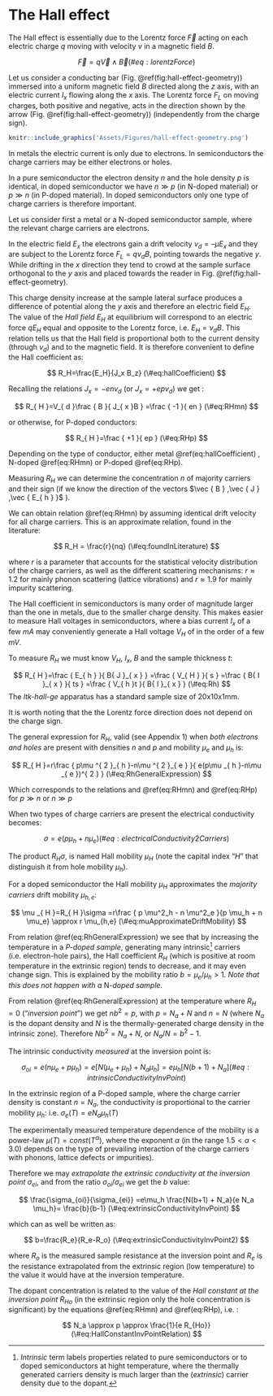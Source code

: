 # The Hall effect


The Hall effect is essentially due to the Lorentz force $\vec { F }$ acting on each electric charge $q$ moving with velocity $v$ in a magnetic field $B$.

$$
\vec { F } =q\vec { V } \wedge \vec { B }
(\#eq:lorentzForce)
$$

Let us consider a conducting bar (Fig. \@ref(fig:hall-effect-geometry)) immersed into a uniform magnetic field $B$ directed along the $z$ axis, with an electric current $I_x$ flowing along the $x$ axis. The Lorentz force $F_L$ on moving charges, both positive and negative, acts in the direction shown by the arrow (Fig. \@ref(fig:hall-effect-geometry)) (independently from the charge sign).
```r
knitr::include_graphics('Assets/Figures/hall-effect-geometry.png')
```

In metals the electric current is only due to electrons. In semiconductors the charge carriers may be either electrons or holes.

In a pure semiconductor the electron density $n$ and the hole density $p$ is identical, in doped semiconductor we have $n\gg p$ (in N-doped material) or $p\gg n$ (in P-doped material). In doped semiconductors only one type of charge carriers is therefore important.

Let us consider first a metal or a N-doped semiconductor sample, where the relevant charge carriers are electrons.

In the electric field $E_x$ the electrons gain a drift velocity $v_d=–\mu E_x$ and they are subject to the Lorentz force $F_L=qv_dB$, pointing towards the negative $y$. While drifting in the $x$ direction they tend to crowd at the sample surface orthogonal to the $y$ axis and placed towards the reader in Fig. \@ref(fig:hall-effect-geometry).

This charge density increase at the sample lateral surface produces a difference of potential along the $y$ axis and therefore an electric field $E_H$. The value of the *Hall field* $E_H$ at equilibrium will correspond to an electric force $qE_H$ equal and opposite to the Lorentz force, i.e. $E_H=v_d B$. This relation tells us that the Hall field is proportional both to the current density (through $v_d$) and to the magnetic field. It is therefore convenient to define the Hall coefficient as:

$$
R_H=\frac{E_H}{J_x B_z}
(\#eq:hallCoefficient)
$$

Recalling the relations $J_x=-env_d$ (or $J_x=+epv_d$) we get :


$$
R_{ H }=V_{ d }\frac { B }{ J_{ x }B } =\frac { -1 }{ en } 
(\#eq:RHmn)
$$

or otherwise, for P-doped conductors:

$$
 R_{ H }=\frac { +1 }{ ep }
(\#eq:RHp)
$$


Depending on the type of conductor, either metal \@ref(eq:hallCoefficient) , N-doped \@ref(eq:RHmn) or P-doped \@ref(eq:RHp).

Measuring $R_H$ we can determine the concentration $n$ of majority carriers and their sign (if we know the direction of the vectors $\vec { B } ,\vec { J } ,\vec { E_{ h } }$ ).

We can obtain relation \@ref(eq:RHmn) by assuming identical drift velocity for all charge carriers. This is an approximate relation, found in the literature: <!--FIX, source?-->

$$
 R_H = \frac{r}{nq}
(\#eq:foundInLiterature)
$$


where $r$ is a parameter that accounts for the statistical velocity distribution of the charge carriers, as well as the different scattering mechanisms: $r\approx 1.2$ for mainly phonon scattering (lattice vibrations) and $r\approx 1.9$ for mainly impurity scattering. <!--FIX, mainly? sounds strange-->

The Hall coefficient in semiconductors is many order of magnitude larger than the one in metals, due to the smaller charge density. This makes easier to measure Hall voltages in semiconductors, where a bias current $I_x$ of a few $mA$ may conveniently generate a Hall voltage $V_H$ of in the order of a few $mV$.

To measure $R_H$ we must know $V_H$, $I_x$, $B$ and the sample thickness $t$:

$$
 R_{ H }=\frac { E_{ h } }{ B{ J }_{ x } } =\frac { V_{ H } }{ s } =\frac { B{ I }_{ x } }{ ts } =\frac { V_{ h }t }{ B{ I }_{ x } } 
(\#eq:Rh)
$$
The *ltk-hall-ge* apparatus has a standard sample size of 20x10x1mm.

It is worth noting that the the Lorentz force direction does not depend on the charge sign.

The general expression for $R_H$, valid (see Appendix 1) <!-- FIX --> when *both electrons and holes* are present with densities $n$ and $p$ and mobility $\mu_e$ and $\mu_h$ is:

$$
 R_{ H }=r\frac { p\mu ^{ 2 }_{ h }-n\mu ^{ 2 }_{ e } }{ e(p\mu _{ h }-n\mu _{ e })^{ 2 } } 
(\#eq:RhGeneralExpression)
$$

Which corresponds to the relations and \@ref(eq:RHmn) and \@ref(eq:RHp) for $p\gg n$ or $n\gg p$

When two types of charge carriers are present the electrical conductivity becomes:

$$
\sigma =e(p \mu_h + n \mu_e)
(\#eq:electricalConductivity2Carriers)
$$


The product $R_H \sigma$, is named Hall mobility $\mu_H$ (note the capital index "$H$" that distinguish it from hole mobility $\mu_h$).

For a doped semiconductor the Hall mobility $\mu_H$ approximates the *majority carriers* drift mobility $\mu_{h,e}$:

$$
\mu _{ H }=R_{ H }\sigma =r\frac { p \mu^2_h - n \mu^2_e }{p \mu_h + n \mu_e} \approx r \mu_{h,e} 
(\#eq:muApproximateDriftMobility)
$$


From relation \@ref(eq:RhGeneralExpression) we see that by increasing the temperature in a *P-doped sample*, generating many intrinsic[^4] carriers (i.e. electron-hole pairs), the Hall coefficient $R_H$ (which is positive at room temperature in the extrinsic region) tends to decrease, and it may even change sign. This is explained by the mobility ratio $b=\mu_e/\mu_h>1$. *Note that this does not happen with a* N*-doped sample*.

[^4]: *Intrinsic* term labels properties related to pure semiconductors or to doped semiconductors at hight temperature, where the thermally generated carriers density is much larger than the (*extrinsic*) carrier density due to the dopant.

From relation \@ref(eq:RhGeneralExpression) at the temperature where $R_H=0$ (“*inversion point*”) we get $nb^2=p$, with $p=N_a+N$ <!-- if it is avogadro number it should be N_A? --> and $n=N$ (where $N_a$ is the dopant density and $N$ is the thermally-generated charge density in the intrinsic zone).
Therefore $Nb^2= N_a+N$, or $N_a/N=b^2-1$.

The intrinsic conductivity *measured* at the inversion point is:

$$
\sigma_{oi} = e(n \mu_e + p \mu_h ) = e[N( \mu_e + \mu_h)+ N_a \mu_h ] = e \mu_h [N(b+1)+N_a]
(\#eq:intrinsicConductivityInvPoint)
$$

In the extrinsic region of a P-doped sample, where the charge carrier density is constant $n=N_a$, the conductivity is proportional to the carrier mobility $\mu_h$: i.e. $\sigma_e(T) = eN_a \mu_h(T)$

The experimentally measured temperature dependence of the mobility is a power-law $\mu(T)=const( T^\alpha)$, where the exponent $\alpha$ (in the range $1.5<\alpha<3.0$) depends on the type of prevailing interaction of the charge carriers with phonons, lattice defects or impurities).

Therefore we may *extrapolate the extrinsic conductivity at the inversion point* $\sigma_{ei}$, and from the ratio ${\sigma_{oi}}/{\sigma_{ei}}$ we get the $b$ value:

$$
\frac{\sigma_{oi}}{\sigma_{ei}} =e\mu_h \frac{N(b+1) + N_a}{e N_a \mu_h}= \frac{b}{b-1}
(\#eq:extrinsicConductivityInvPoint)
$$

which can as well be written as:

$$
b=\frac{R_e}{R_e-R_o}
(\#eq:extrinsicConductivityInvPoint2)
$$


where $R_o$ is the measured sample resistance at the inversion point and $R_e$ is the resistance extrapolated from the extrinsic region (low temperature) to the value it would have at the inversion temperature.

The dopant concentration is related to the value of the *Hall constant at the inversion point* $R_{Ho}$ (in the extrinsic region only the hole concentration is significant) by the equations \@ref(eq:RHmn) and \@ref(eq:RHp), i.e. :

$$
N_a \approx p \approx \frac{1}{e R_{Ho}}
(\#eq:HallConstantInvPointRelation)
$$
